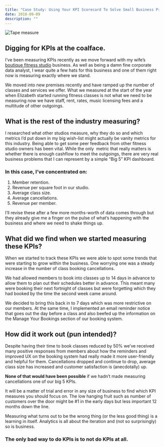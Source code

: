 ```yaml
---
title: "Case Study: Using Your KPI Scorecard To Solve Small Business Problems"
date: 2018-09-09
description: ""
---
```

![Tape measure](./tape-measure.jpg)

## Digging for KPIs at the coalface.

I’ve been measuring KPIs recently as we move forward with my wife’s [boutique fitness studio][1] business. As well as being a damn fine corporate data analyst, I wear quite a few hats for this business and one of them right now is measuring exactly where we stand.

We moved into new premises recently and have ramped up the number of classes and services we offer. What we measured at the start of the year when Elizabeth started running fitness classes is not what we need to be measuring now we have staff, rent, rates, music licensing fees and a multitude of other outgoings.

## What is the rest of the industry measuring?

I researched what other studios measure, why they do so and which metrics I’d put down in my big wish-list might actually be vanity metrics for this industry. Being able to get some peer feedback from other fitness studio owners has been vital. While the only  metric that really matters is whether there is enough cashflow to meet the outgoings, there are very real business problems that I can represent by a simple “Big 5” KPI dashboard.

### In this case, I’ve concentrated on:

  1. Member retention.
  2. Revenue per square foot in our studio.
  3. Average class size.
  4. Average cancellations.
  5. Revenue per member.

I’ll revise these after a few more months-worth of data comes through but they already give me a finger on the pulse of what’s happening with the business and where we need to shake things up.

## What did we find when we started measuring these KPIs?

When we started to track these KPIs we were able to spot some trends that were starting to grow within the business. One worrying one was a steady increase in the number of class booking cancellations.

We had allowed members to book into classes up to 14 days in advance to allow them to plan out their schedules better in advance. This meant many were booking their next fortnight of classes but were forgetting which they had booked by the time the second week came around.

We decided to bring this back in to 7 days which was more restrictive on our members. At the same time, I implemented an email reminder notice that goes out the day before a class and also beefed up the information on the Manage Your Bookings section of our booking system.

## How did it work out (pun intended)?

Despite having their time to book classes reduced by 50% we&#8217;ve received many positive responses from members about how the reminders and improved UX on the booking system had really made it more user-friendly and helpful for them. Cancellations dropped and continue to drop, average class size has increased and customer satisfaction is (anecdotally) up.

**None of that would have been possible** if we hadn’t made measuring cancellations one of our big 5 KPIs.

It will be a matter of trial and error in any size of business to find which KPI measures you should focus on. The low hanging fruit such as number of customers over the door might be #1 in the early days but less important 12 months down the line.

Measuring what turns out to be the wrong thing (or the less good thing) is a learning in itself. Analytics is all about the iteration and (not so surprisingly) so is business.

### The only bad way to do KPIs is to not do KPIs at all. ###

 [1]: https://curafitness.com